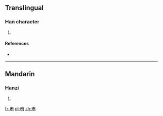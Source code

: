 ==Translingual==

===Han character===
{{Han char|rn=96|rad=玉|as=06|sn=10|four=1412<sub>7</sub>|canj=一土大月 (MGKB)}}

# {{defn|Han|sort=玉06}}

====References====
* {{Han ref|kx=0730.230|dkj=20949|dj=1142.080|hdz=21110.060|uh=73DB|ud=29659|bh=D2B5|bd=53941}}

----

==Mandarin==

===Hanzi===
{{cmn-hanzi|pin=[[xiù]] ([[xiu4]])|wg=hsiu<sup>4</sup>}}

# {{defn|lang=cmn|sort=玉06}}

[[fr:珛]]
[[pl:珛]]
[[zh:珛]]